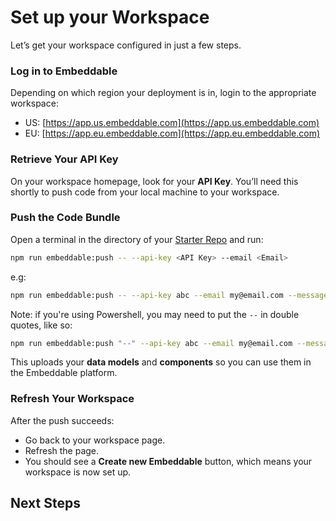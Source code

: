 # Set up your Workspace

Let’s get your workspace configured in just a few steps.

<Steps>

### Log in to Embeddable

Depending on which region your deployment is in, login to the appropriate workspace:

   - US: [https://app.us.embeddable.com](https://app.us.embeddable.com)
   - EU: [https://app.eu.embeddable.com](https://app.eu.embeddable.com)

### Retrieve Your API Key

On your workspace homepage, look for your **API Key**. You’ll need this shortly to push code from your local machine to your workspace.

### Push the Code Bundle

Open a terminal in the directory of your [Starter Repo](/getting-started/download-repo) and run:

```bash
npm run embeddable:push -- --api-key <API Key> --email <Email>
```
e.g:
```bash
npm run embeddable:push -- --api-key abc --email my@email.com --message "My first components"
```

Note: if you're using Powershell, you may need to put the `--` in double quotes, like so:
```bash
npm run embeddable:push "--" --api-key abc --email my@email.com --message "My first components"
```

This uploads your **data models** and **components** so you can use them in the Embeddable platform.

### Refresh Your Workspace

After the push succeeds:
- Go back to your workspace page.
- Refresh the page.
- You should see a **Create new Embeddable** button, which means your workspace is now set up.

</Steps>

## Next Steps

<CardGrid>
  <LinkCard title="Build your first Embeddable" href="/getting-started/first-embeddable" icon=""/> 
</CardGrid>
